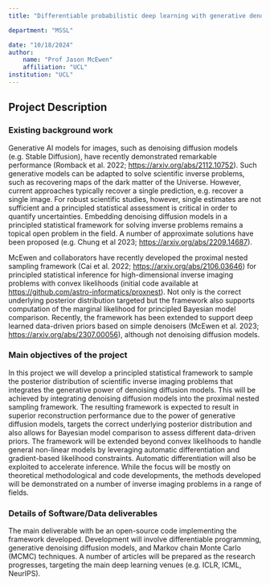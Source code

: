 ```yaml
---
title: "Differentiable probabilistic deep learning with generative denoising diffusion models"

department: "MSSL"

date: "10/18/2024"
author: 
    name: "Prof Jason McEwen"
    affiliation: "UCL"
institution: "UCL"
---
```


## Project Description

### Existing background work

Generative AI models for images, such as denoising diffusion models (e.g. Stable Diffusion), have recently demonstrated remarkable performance (Romback et al. 2022; [https://arxiv.org/abs/2112.10752](https://arxiv.org/abs/2112.10752)). Such generative models can be adapted to solve scientific inverse problems, such as recovering maps of the dark matter of the Universe.  However, current approaches typically recover a single prediction, e.g. recover a single image.  For robust scientific studies, however, single estimates are not sufficient and a principled statistical assessment is critical in order to quantify uncertainties.  Embedding denoising diffusion models in a principled statistical framework for solving inverse problems remains a topical open problem in the field.  A number of approximate solutions have been proposed (e.g. Chung et al 2023; [https://arxiv.org/abs/2209.14687](https://arxiv.org/abs/2209.14687)).

McEwen and collaborators have recently developed the proximal nested sampling framework (Cai et al. 2022; [https://arxiv.org/abs/2106.03646](https://arxiv.org/abs/2106.03646)) for principled statistical inference for high-dimensional inverse imaging problems with convex likelihoods (initial code available at [https://github.com/astro-informatics/proxnest](https://github.com/astro-informatics/proxnest)).  Not only is the correct underlying posterior distribution targeted but the framework also supports computation of the marginal likelihood for principled Bayesian model comparison.  Recently, the framework has been extended to support deep learned data-driven priors based on simple denoisers (McEwen et al. 2023; [https://arxiv.org/abs/2307.00056](https://arxiv.org/abs/2307.00056)), although not denoising diffusion models.

### Main objectives of the project

In this project we will develop a principled statistical framework to sample the posterior distribution of scientific inverse imaging problems that integrates the generative power of denoising diffusion models.  This will be achieved by integrating denoising diffusion models into the proximal nested sampling framework.  The resulting framework is expected to result in superior reconstruction performance due to the power of generative diffusion models, targets the correct underlying posterior distribution and also allows for Bayesian model comparison to assess different data-driven priors.  The framework will be extended beyond convex likelihoods to handle general non-linear models by leveraging automatic differentiation and gradient-based likelihood constraints.  Automatic differentiation will also be exploited to accelerate inference.  While the focus will be mostly on theoretical methodological and code developments, the methods developed will be demonstrated on a number of inverse imaging problems in a range of fields.

### Details of Software/Data deliverables

The main deliverable with be an open-source code implementing the framework developed.  Development will involve differentiable programming, generative denoising diffusion models, and Markov chain Monte Carlo (MCMC) techniques.  A number of articles will be prepared as the research progresses, targeting the main deep learning venues (e.g. ICLR, ICML, NeurIPS).
